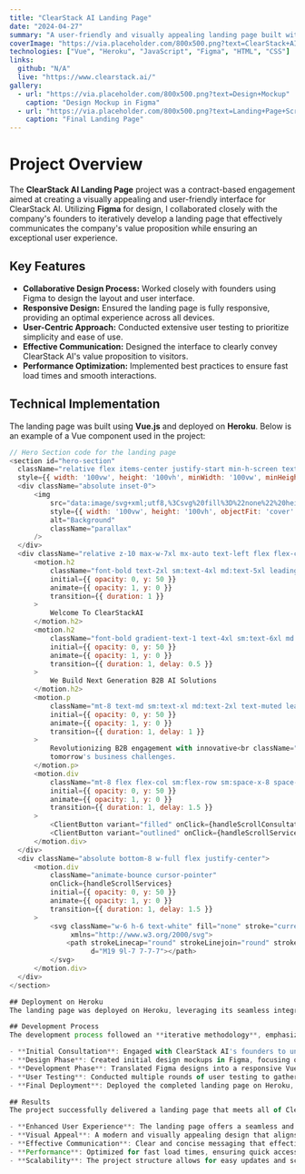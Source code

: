 ```yaml
---
title: "ClearStack AI Landing Page"
date: "2024-04-27"
summary: "A user-friendly and visually appealing landing page built with Vue and hosted on Heroku."
coverImage: "https://via.placeholder.com/800x500.png?text=ClearStack+AI+Landing+Page"
technologies: ["Vue", "Heroku", "JavaScript", "Figma", "HTML", "CSS"]
links:
  github: "N/A"
  live: "https://www.clearstack.ai/"
gallery:
  - url: "https://via.placeholder.com/800x500.png?text=Design+Mockup"
    caption: "Design Mockup in Figma"
  - url: "https://via.placeholder.com/800x500.png?text=Landing+Page+Screenshot"
    caption: "Final Landing Page"
---
```


# Project Overview

The **ClearStack AI Landing Page** project was a contract-based engagement aimed at creating a visually appealing and user-friendly interface for ClearStack AI. Utilizing **Figma** for design, I collaborated closely with the company's founders to iteratively develop a landing page that effectively communicates the company's value proposition while ensuring an exceptional user experience.

## Key Features

- **Collaborative Design Process:** Worked closely with founders using Figma to design the layout and user interface.
- **Responsive Design:** Ensured the landing page is fully responsive, providing an optimal experience across all devices.
- **User-Centric Approach:** Conducted extensive user testing to prioritize simplicity and ease of use.
- **Effective Communication:** Designed the interface to clearly convey ClearStack AI's value proposition to visitors.
- **Performance Optimization:** Implemented best practices to ensure fast load times and smooth interactions.

## Technical Implementation

The landing page was built using **Vue.js** and deployed on **Heroku**. Below is an example of a Vue component used in the project:

```javascript
// Hero Section code for the landing page
<section id="hero-section"
  className="relative flex items-center justify-start min-h-screen text-white overflow-hidden"
  style={{ width: '100vw', height: '100vh', minWidth: '100vw', minHeight: '100vh' }}>
  <div className="absolute inset-0">
      <img
          src="data:image/svg+xml;utf8,%3Csvg%20fill%3D%22none%22%20height%3D%22915%22%20viewBox%3D%220%200%201440%20915%22%20width%3D%221440%22%20xmlns%3D%22http%3A%2F%2Fwww.w3.org%2F2000%2Fsvg%22%20xmlns%3Axlink%3D%22http%3A%2F%2Fwww.w3.org%2F1999%2Fsvg%22%3E%3Cfilter%20id%3D%22a%22%20color-interpolation-filters%3D%22sRGB%22%20filterUnits%3D%22userSpaceOnUse%22%20height%3D%221407%22%20width%3D%221527.75%22%20x%3D%22-351.75%22%20y%3D%22-714%22%3E%3CfeFlood%20flood-opacity%3D%220%22%20result%3D%22BackgroundImageFix%22%2F%3E%3CfeBlend%20in%3D%22SourceGraphic%22%20in2%3D%22BackgroundImageFix%22%20mode%3D%22normal%22%20result%3D%22shape%22%2F%3E%3CfeGaussianBlur%20result%3D%22effect1_foregroundBlur_1_116%22%20stdDeviation%3D%22260.25%22%2F%3E%3C%2Ffilter%3E%3Cfilter%20id%3D%22b%22%20color-interpolation-filters%3D%22sRGB%22%20filterUnits%3D%22userSpaceOnUse%22%20height%3D%221090.5%22%20width%3D%221090.5%22%20x%3D%22952.5%22%20y%3D%22-159%22%3E%3CfeFlood%20flood-opacity%3D%220%22%20result%3D%22BackgroundImageFix%22%2F%3E%3CfeBlend%20in%3D%22SourceGraphic%22%20in2%3D%22BackgroundImageFix%22%20mode%3D%22normal%22%20result%3D%22shape%22%2F%3E%3CfeGaussianBlur%20result%3D%22effect1_foregroundBlur_1_116%22%20stdDeviation%3D%22204%22%2F%3E%3C%2Ffilter%3E%3Cfilter%20id%3D%22c%22%20color-interpolation-filters%3D%22sRGB%22%20filterUnits%3D%22userSpaceOnUse%22%20height%3D%221240.5%22%20width%3D%221240.5%22%20x%3D%22-629.25%22%20y%3D%22-369%22%3E%3CfeFlood%20flood-opacity%3D%220%22%20result%3D%22BackgroundImageFix%22%2F%3E%3CfeBlend%20in%3D%22SourceGraphic%22%20in2%3D%22BackgroundImageFix%22%20mode%3D%22normal%22%20result%3D%22shape%22%2F%3E%3CfeGaussianBlur%20result%3D%22effect1_foregroundBlur_1_116%22%20stdDeviation%3D%22241.5%22%2F%3E%3C%2Ffilter%3E%3CclipPath%20id%3D%22d%22%3E%3Cpath%20d%3D%22m0-18h1440v933h-1440z%22%2F%3E%3C%2FclipPath%3E%3Cpath%20d%3D%22m0-18h1440v933h-1440z%22%20fill%3D%22%23fff%22%2F%3E%3Cg%20clip-path%3D%22url(%23d)%22%3E%3Cpath%20d%3D%22m0-18h1440v988.5h-1440z%22%20fill%3D%22%2306060c%22%2F%3E%3Cg%20filter%3D%22url(%23a)%22%3E%3Cellipse%20cx%3D%22412.125%22%20cy%3D%22-10.5%22%20fill%3D%22%23000aff%22%20rx%3D%22243.375%22%20ry%3D%22183%22%2F%3E%3C%2Fg%3E%3Cg%20filter%3D%22url(%23b)%22%3E%3Ccircle%20cx%3D%221497.75%22%20cy%3D%22386.25%22%20fill%3D%22%238f00ff%22%20r%3D%22137.25%22%2F%3E%3C%2Fg%3E%3Cg%20filter%3D%22url(%23c)%22%3E%3Ccircle%20cx%3D%22-9%22%20cy%3D%22251.25%22%20fill%3D%22%2300b2ff%22%20r%3D%22137.25%22%2F%3E%3C%2Fg%3E%3C%2Fg%3E%3C%2Fsvg%3E"
          style={{ width: '100vw', height: '100vh', objectFit: 'cover' }}
          alt="Background"
          className="parallax"
      />
  </div>
  <div className="relative z-10 max-w-7xl mx-auto text-left flex flex-col md:gap-8 px-4">
      <motion.h2
          className="font-bold text-2xl sm:text-4xl md:text-5xl leading-tight mb-6"
          initial={{ opacity: 0, y: 50 }}
          animate={{ opacity: 1, y: 0 }}
          transition={{ duration: 1 }}
      >
          Welcome To ClearStackAI
      </motion.h2>
      <motion.h2
          className="font-bold gradient-text-1 text-4xl sm:text-6xl md:text-7xl leading-tight"
          initial={{ opacity: 0, y: 50 }}
          animate={{ opacity: 1, y: 0 }}
          transition={{ duration: 1, delay: 0.5 }}
      >
          We Build Next Generation B2B AI Solutions
      </motion.h2>
      <motion.p
          className="mt-8 text-md sm:text-xl md:text-2xl text-muted leading-relaxed"
          initial={{ opacity: 0, y: 50 }}
          animate={{ opacity: 1, y: 0 }}
          transition={{ duration: 1, delay: 1 }}
      >
          Revolutionizing B2B engagement with innovative<br className="hidden md:inline" /> solutions for
          tomorrow's business challenges.
      </motion.p>
      <motion.div
          className="mt-8 flex flex-col sm:flex-row sm:space-x-8 space-y-4 sm:space-y-0"
          initial={{ opacity: 0, y: 50 }}
          animate={{ opacity: 1, y: 0 }}
          transition={{ duration: 1, delay: 1.5 }}
      >
          <ClientButton variant="filled" onClick={handleScrollConsultation}>BOOK INTRO CALL</ClientButton>
          <ClientButton variant="outlined" onClick={handleScrollServices}>VIEW SERVICES</ClientButton>
      </motion.div>
  </div>
  <div className="absolute bottom-8 w-full flex justify-center">
      <motion.div
          className="animate-bounce cursor-pointer"
          onClick={handleScrollServices}
          initial={{ opacity: 0, y: 50 }}
          animate={{ opacity: 1, y: 0 }}
          transition={{ duration: 1, delay: 1.5 }}
      >
          <svg className="w-6 h-6 text-white" fill="none" stroke="currentColor" viewBox="0 0 24 24"
               xmlns="http://www.w3.org/2000/svg">
              <path strokeLinecap="round" strokeLinejoin="round" strokeWidth="2"
                    d="M19 9l-7 7-7-7"></path>
          </svg>
      </motion.div>
  </div>
</section>

## Deployment on Heroku
The landing page was deployed on Heroku, leveraging its seamless integration with Git for continuous deployment. Below is the Procfile used for deployment:

## Development Process
The development process followed an **iterative methodology**, emphasizing close collaboration and continuous feedback. Key steps included:

- **Initial Consultation**: Engaged with ClearStack AI's founders to understand their vision, requirements, and target audience.
- **Design Phase**: Created initial design mockups in Figma, focusing on a clean and modern aesthetic aligned with the company's branding.
- **Development Phase**: Translated Figma designs into a responsive Vue.js application, ensuring cross-browser compatibility and performance optimization.
- **User Testing**: Conducted multiple rounds of user testing to gather feedback on usability and design elements, making necessary adjustments to enhance user experience.
- **Final Deployment**: Deployed the completed landing page on Heroku, setting up continuous deployment pipelines for future updates.

## Results
The project successfully delivered a landing page that meets all of ClearStack AI's objectives:

- **Enhanced User Experience**: The landing page offers a seamless and intuitive experience, making it easy for visitors to understand ClearStack AI's offerings.
- **Visual Appeal**: A modern and visually appealing design that aligns with the company's branding and attracts potential clients.
- **Effective Communication**: Clear and concise messaging that effectively conveys the company's value proposition.
- **Performance**: Optimized for fast load times, ensuring quick access and reducing bounce rates.
- **Scalability**: The project structure allows for easy updates and scalability, accommodating future expansions and feature additions.